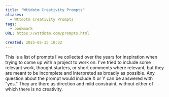 ```yaml
---
title: "Wttdotm Creativity Prompts"
aliases:
  - Wttdotm Creativity Prompts
tags:
  - bookmark
URL: https://wttdotm.com/prompts.html

created: 2025-05-15 10:32
---
```




This is a list of prompts I've collected over the years for inspiration when trying to come up with a project to work on. I've tried to include some relevant work, thought starters, or short comments where relevant, but they are meant to be incomplete and interpreted as broadly as possible. Any question about the prompt would include X or Y can be answered with “yes.” They are there as direction and mild constraint, without either of which there is no creativity.